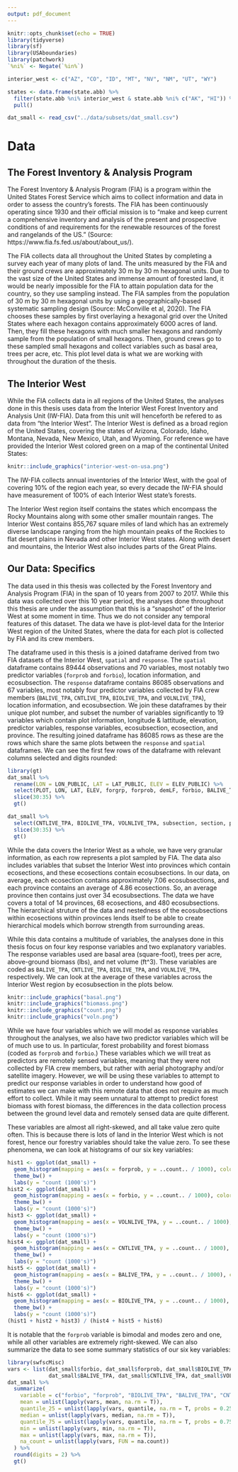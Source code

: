 ```yaml
---
output: pdf_document
---
```


```r
knitr::opts_chunk$set(echo = TRUE)
library(tidyverse)
library(sf)
library(USAboundaries)
library(patchwork)
`%ni%` <- Negate(`%in%`)

interior_west <- c("AZ", "CO", "ID", "MT", "NV", "NM", "UT", "WY")

states <- data.frame(state.abb) %>%
  filter(state.abb %ni% interior_west & state.abb %ni% c("AK", "HI")) %>%
  pull()

dat_small <- read_csv("../data/subsets/dat_small.csv")
```

# Data

## The Forest Inventory & Analysis Program

The Forest Inventory & Analysis Program (FIA) is a program within the United States Forest Service which aims to collect information and data in order to assess the country's forests. The FIA has been continuously operating since 1930 and their official mission is to "make and keep current a comprehensive inventory and analysis of the present and prospective conditions of and requirements for the renewable resources of the forest and rangelands of the US." (Source: https://www.fia.fs.fed.us/about/about_us/). 

The FIA collects data all throughout the United States by completing a survey each year of many plots of land. The units measured by the FIA and their ground crews are approximately 30 m by 30 m hexagonal units. Due to the vast size of the United States and immense amount of forested land, it would be nearly impossible for the FIA to attain population data for the country, so they use sampling instead. The FIA samples from the population of 30 m by 30 m hexagonal units by using a geographically-based systematic sampling design (Source: McConville et al, 2020). The FIA chooses these samples by first overlaying a hexagonal grid over the United States where each hexagon contains approximately 6000 acres of land. Then, they fill these hexagons with much smaller hexagons and randomly sample from the population of small hexagons. Then, ground crews go to these sampled small hexagons and collect variables such as basal area, trees per acre, etc. This plot level data is what we are working with throughout the duration of the thesis.

## The Interior West

While the FIA collects data in all regions of the United States, the analyses done in this thesis uses data from the Interior West Forest Inventory and Analysis Unit (IW-FIA). Data from this unit will henceforth be refered to as data from "the Interior West". The Interior West is defined as a broad region of the United States, covering the states of Arizona, Colorado, Idaho, Montana, Nevada, New Mexico, Utah, and Wyoming. For reference we have provided the Interior West colored green on a map of the continental United States:

```r
knitr::include_graphics("interior-west-on-usa.png")
```

The IW-FIA collects annual inventories of the Interior West, with the goal of covering 10% of the region each year, so every decade the IW-FIA should have measurement of 100% of each Interior West state's forests.

The Interior West region itself contains the states which encompass the Rocky Mountains along with some other smaller mountain ranges. The Interior West contains 855,767 square miles of land which has an extremely diverse landscape ranging from the high mountain peaks of the Rockies to flat desert plains in Nevada and other Interior West states. Along with desert and mountains, the Interior West also includes parts of the Great Plains. 

## Our Data: Specifics

The data used in this thesis was collected by the Forest Inventory and Analysis Program (FIA) in the span of 10 years from 2007 to 2017. While this data was collected over this 10 year period, the analyses done throughout this thesis are under the assumption that this is a "snapshot" of the Interior West at some moment in time. Thus we do not consider any temporal features of this dataset. The data we have is plot-level data for the Interior West region of the United States, where the data for each plot is collected by FIA and its crew members.

The dataframe used in this thesis is a joined dataframe derived from two FIA datasets of the Interior West, `spatial` and `response`. The `spatial` dataframe contains 89444 observations and 70 variables, most notably two predictor variables (`forprob` and `forbio`), location information, and ecosubsection. The `response` dataframe contains 86085 observations and 67 variables, most notably four predictor variables collected by FIA crew members (`BALIVE_TPA`, `CNTLIVE_TPA`, `BIOLIVE_TPA`, and `VOLNLIVE_TPA`), location information, and ecosubsection. We join these dataframes by their unique plot number, and subset the number of variables significantly to 19 variables which contain plot information, longitude & lattitude, elevation, predictor variables, response variables, ecosubsection, ecosection, and province. The resulting joined dataframe has 86085 rows as these are the rows which share the same plots between the `response` and `spatial` dataframes. We can see the first few rows of the dataframe with relevant columns selected and digits rounded:

```r
library(gt)
dat_small %>%
  rename(LON = LON_PUBLIC, LAT = LAT_PUBLIC, ELEV = ELEV_PUBLIC) %>%
  select(PLOT, LON, LAT, ELEV, forgrp, forprob, demLF, forbio, BALIVE_TPA) %>%
  slice(30:35) %>%
  gt()

dat_small %>%
  select(CNTLIVE_TPA, BIOLIVE_TPA, VOLNLIVE_TPA, subsection, section, province) %>%
  slice(30:35) %>%
  gt()
```

While the data covers the Interior West as a whole, we have very granular information, as each row represents a plot sampled by FIA. The data also includes variables that subset the Interior West into provinces which contain ecosections, and these ecosections contain ecosubsections. In our data, on average, each ecosection contains approximately 7.06 ecosubsections, and each province contains an average of 4.86 ecosections. So, an average province then contains just over 34 ecosubsections. The data we have covers a total of 14 provinces, 68 ecosections, and 480 ecosubsections. The hierarchical struture of the data and nestedness of the ecosubsections within ecosections within provinces lends itself to be able to create hierarchical models which borrow strength from surrounding areas. 

While this data contains a multitude of variables, the analyses done in this thesis focus on four key response variables and two explanatory variables. The response variables used are basal area (square-foot), trees per acre, above-ground biomass (lbs), and net volume (ft^3). These variables are coded as `BALIVE_TPA`, `CNTLIVE_TPA`, `BIOLIVE_TPA`, and `VOLNLIVE_TPA`, respectively. We can look at the average of these variables across the Interior West region by ecosubsection in the plots below. 

```r
knitr::include_graphics("basal.png")
knitr::include_graphics("biomass.png")
knitr::include_graphics("count.png")
knitr::include_graphics("voln.png")
```

While we have four variables which we will model as response variables throughout the analyses, we also have two predictor variables which will be of much use to us. In particular, forest probability and forest biomass (coded as `forprob` and `forbio`.) These variables which we will treat as predictors are remotely sensed variables, meaning that they were not collected by FIA crew members, but rather with aerial photography and/or satellite imagery. However, we will be using these variables to attempt to predict our response variables in order to understand how good of estimates we can make with this remote data that does not require as much effort to collect. While it may seem unnatural to attempt to predict forest biomass with forest biomass, the differences in the data collection process between the ground level data and remotely sensed data are quite different. 

These variables are almost all right-skewed, and all take value zero quite often. This is because there is lots of land in the Interior West which is not forest, hence our forestry variables should take the value zero. To see these phenomena, we can look at histograms of our six key variables:

```r
hist1 <- ggplot(dat_small) +
  geom_histogram(mapping = aes(x = forprob, y = ..count.. / 1000), color = "black", fill = "steelblue") +
  theme_bw() +
  labs(y = "count (1000's)")
hist2 <- ggplot(dat_small) +
  geom_histogram(mapping = aes(x = forbio, y = ..count.. / 1000), color = "black", fill = "steelblue") +
  theme_bw() +
  labs(y = "count (1000's)")
hist3 <- ggplot(dat_small) +
  geom_histogram(mapping = aes(x = VOLNLIVE_TPA, y = ..count.. / 1000), color = "black", fill = "steelblue") +
  theme_bw() +
  labs(y = "count (1000's)")
hist4 <- ggplot(dat_small) +
  geom_histogram(mapping = aes(x = CNTLIVE_TPA, y = ..count.. / 1000), color = "black", fill = "steelblue") +
  theme_bw() +
  labs(y = "count (1000's)")
hist5 <- ggplot(dat_small) +
  geom_histogram(mapping = aes(x = BALIVE_TPA, y = ..count.. / 1000), color = "black", fill = "steelblue") +
  theme_bw() +
  labs(y = "count (1000's)")
hist6 <- ggplot(dat_small) +
  geom_histogram(mapping = aes(x = BIOLIVE_TPA, y = ..count.. / 1000), color = "black", fill = "steelblue") +
  theme_bw() +
  labs(y = "count (1000's)")
(hist1 + hist2 + hist3) / (hist4 + hist5 + hist6)
```

It is notable that the `forprob` variable is bimodal and modes zero and one, while all other variables are extremely right-skewed. We can also summarize the data to see some summary statistics of our six key variables:
```r
library(swfscMisc)
vars <- list(dat_small$forbio, dat_small$forprob, dat_small$BIOLIVE_TPA,
             dat_small$BALIVE_TPA, dat_small$CNTLIVE_TPA, dat_small$VOLNLIVE_TPA)
dat_small %>%
  summarize(
    variable = c("forbio", "forprob", "BIOLIVE_TPA", "BALIVE_TPA", "CNTLIVE_TPA", "VOLNLIVE_TPA"),
    mean = unlist(lapply(vars, mean, na.rm = T)),
    quantile_25 = unlist(lapply(vars, quantile, na.rm = T, probs = 0.25)),
    median = unlist(lapply(vars, median, na.rm = T)),
    quantile_75 = unlist(lapply(vars, quantile, na.rm = T, probs = 0.75)),
    min = unlist(lapply(vars, min, na.rm = T)),
    max = unlist(lapply(vars, max, na.rm = T)),
    na_count = unlist(lapply(vars, FUN = na.count))
  ) %>% 
  round(digits = 2) %>%
  gt()
```


